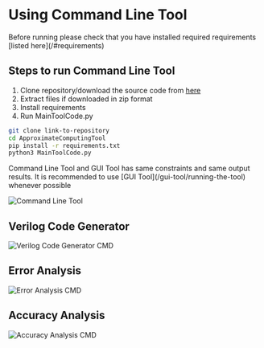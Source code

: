 
# Using Command Line Tool

<Callout emoji="💡">
  Before running please check that you have installed required requirements
  [listed here](/#requirements)
</Callout>

<h2> Steps to run Command Line Tool </h2>

1. Clone repository/download the source code from [here](link-to-repository)
2. Extract files if downloaded in zip format
3. Install requirements
4. Run MainToolCode.py

```bash
git clone link-to-repository
cd ApproximateComputingTool
pip install -r requirements.txt
python3 MainToolCode.py
```

<Callout emoji="💡">
  Command Line Tool and GUI Tool has same constraints and same output results.
  It is recommended to use [GUI Tool](/gui-tool/running-the-tool) whenever
  possible
</Callout>

![Command Line Tool](/_images/cmd_tool/cmd_tool.png)

<h2> Verilog Code Generator </h2>

![Verilog Code Generator CMD](/_images/cmd_tool/verilog_code_generator_cmd.png)

<h2> Error Analysis </h2>

![Error Analysis CMD](/_images/cmd_tool/error_analysis_cmd.png)

<h2> Accuracy Analysis </h2>

![Accuracy Analysis CMD](/_images/cmd_tool/accuracy_analysis_cmd.png)
